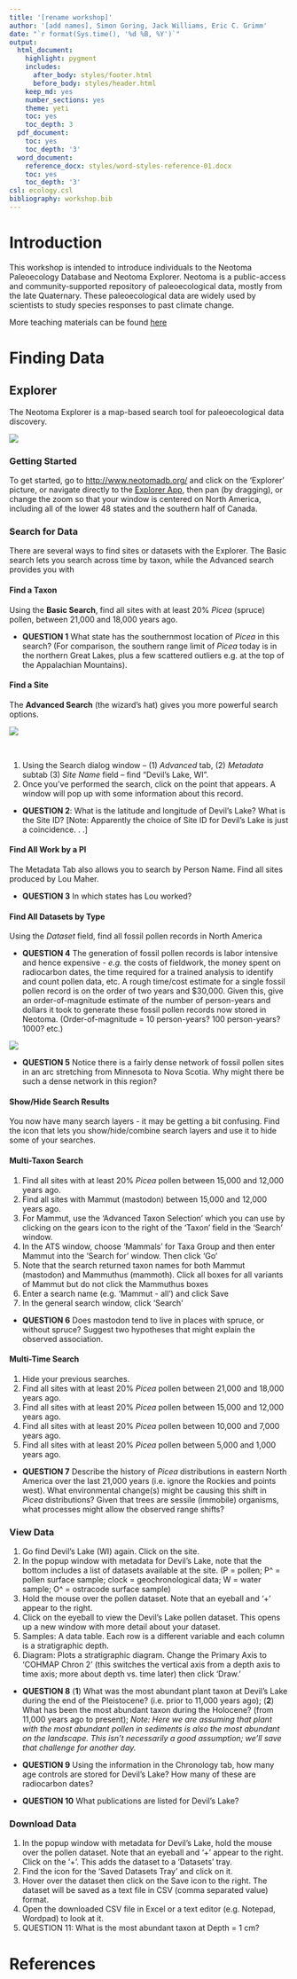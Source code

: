 ```yaml
---
title: '[rename workshop]'
author: '[add names], Simon Goring, Jack Williams, Eric C. Grimm'
date: "`r format(Sys.time(), '%d %B, %Y')`"
output:
  html_document:
    highlight: pygment
    includes:
      after_body: styles/footer.html
      before_body: styles/header.html
    keep_md: yes
    number_sections: yes
    theme: yeti
    toc: yes
    toc_depth: 3
  pdf_document:
    toc: yes
    toc_depth: '3'
  word_document:
    reference_docx: styles/word-styles-reference-01.docx
    toc: yes
    toc_depth: '3'
csl: ecology.csl
bibliography: workshop.bib
---
```


# Introduction

This workshop is intended to introduce individuals to the Neotoma Paleoecology Database and Neotoma Explorer. Neotoma is a public-access and community-supported repository of paleoecological data, mostly from the late Quaternary. These paleoecological data are widely used by scientists to study species responses to past climate change. 

More teaching materials can be found [here](http://www.neotomadb.org/education/category/higher_ed/)

# Finding Data

## Explorer

The Neotoma Explorer is a map-based search tool for paleoecological data discovery.

![](images/explorer_window.png)

### Getting Started

To get started, go to [http://www.neotomadb.org/]() and click on the 'Explorer' picture, or navigate directly to the [Explorer App](http://apps.neotomadb.org/Explorer/), then pan (by dragging), or change the zoom so that your window is centered on North America, including all of the lower 48 states and the southern half of Canada.

### Search for Data

There are several ways to find sites or datasets with the Explorer.  The Basic search lets you search across time by taxon, while the Advanced search provides you with 

#### Find a Taxon

Using the **Basic Search**, find all sites with at least 20% *Picea* (spruce) pollen, between 21,000 and 18,000 years ago.

* **QUESTION 1**  What state has the southernmost location of *Picea* in this search?  (For comparison, the southern range limit of *Picea* today is in the northern Great Lakes, plus a few scattered outliers e.g. at the top of the Appalachian Mountains).

#### Find a Site

The **Advanced Search** (the wizard's hat) gives you more powerful search options.

![](images/advances_site.png)

<br>

1.	Using the Search dialog window -- (1) *Advanced* tab, (2) *Metadata* subtab (3) *Site Name* field -- find "Devil's Lake, WI".
2.	Once you've performed the search, click on the point that appears.  A window will pop up with some information about this record.

* **QUESTION 2**:  What is the latitude and longitude of Devil's Lake?  What is the Site ID?  [Note:  Apparently the choice of Site ID for Devil's Lake is just a coincidence. . .]

#### Find All Work by a PI

The Metadata Tab also allows you to search by Person Name. Find all sites produced by Lou Maher.

* **QUESTION 3**  In which states has Lou worked?

#### Find All Datasets by Type

Using the *Dataset* field, find all fossil pollen records in North America

* **QUESTION 4** The generation of fossil pollen records is labor intensive and hence expensive - *e.g.* the costs of fieldwork, the money spent on radiocarbon dates, the time required for a trained analysis to identify and count pollen data, etc. A rough time/cost estimate for a single fossil pollen record is on the order of two years and $30,000.  Given this, give an order-of-magnitude estimate of the number of person-years and dollars it took to generate these fossil pollen records now stored in Neotoma. (Order-of-magnitude = 10 person-years?  100 person-years? 1000? etc.)

![](images/dense_pollen.png)

* **QUESTION 5**  Notice there is a fairly dense network of fossil pollen sites in an arc stretching from Minnesota to Nova Scotia.  Why might there be such a dense network in this region?  

#### Show/Hide Search Results

You now have many search layers - it may be getting a bit confusing.  Find the icon that lets you show/hide/combine search layers and use it to hide some of your searches.

#### Multi-Taxon Search

1. Find all sites with at least 20% *Picea* pollen between 15,000 and 12,000 years ago.
2. Find all sites with Mammut (mastodon) between 15,000 and 12,000 years ago.
  1. For Mammut, use the 'Advanced Taxon Selection' which you can use by clicking on the gears icon to the right of the 'Taxon' field in the 'Search' window.
  2. In the ATS window, choose 'Mammals' for Taxa Group and then enter Mammut into the 'Search for' window.  Then click 'Go'
  3. Note that the search returned taxon names for both Mammut (mastodon) and Mammuthus (mammoth).  Click all boxes for all variants of Mammut but do not click the Mammuthus boxes
  4. Enter a search name (e.g. 'Mammut - all') and click Save
  5. In the general search window, click 'Search'

* **QUESTION 6**  Does mastodon tend to live in places with spruce, or without spruce?  Suggest two hypotheses that might explain the observed association.

#### Multi-Time Search

1. Hide your previous searches.
2. Find all sites with at least 20% *Picea* pollen between 21,000 and 18,000 years ago.
3. Find all sites with at least 20% *Picea* pollen between 15,000 and 12,000 years ago.
4. Find all sites with at least 20% *Picea* pollen between 10,000 and 7,000 years ago.
5. Find all sites with at least 20% *Picea* pollen between 5,000 and 1,000 years ago.

* **QUESTION 7**  Describe the history of *Picea* distributions in eastern North America over the last 21,000 years (i.e. ignore the Rockies and points west).  What environmental change(s) might be causing this shift in *Picea* distributions?  Given that trees are sessile (immobile) organisms, what processes might allow the observed range shifts?

### View Data

1. Go find Devil's Lake (WI) again.  Click on the site.  
2. In the popup window with metadata for Devil's Lake, note that the bottom includes a list of datasets available at the site.  (P = pollen; P^ = pollen surface sample; clock = geochronological data; W = water sample; O^ = ostracode surface sample)
3. Hold the mouse over the pollen dataset.  Note that an eyeball and '+' appear to the right.
4. Click on the eyeball to view the Devil's Lake pollen dataset.  This opens up a new window with more detail about your dataset.
  1. Samples:  A data table.  Each row is a different variable and each column is a stratigraphic depth.  
  2. Diagram:  Plots a stratigraphic diagram.  Change the Primary Axis to 'COHMAP Chron 2' (this switches the vertical axis from a depth axis to time axis; more about depth vs. time later) then click 'Draw.'

* **QUESTION 8**  (**1**) What was the most abundant plant taxon at Devil's Lake during the end of the Pleistocene?  (i.e. prior to 11,000 years ago); (**2**)	What has been the most abundant taxon during the Holocene? (from 11,000 years ago to present); *Note: Here we are assuming that plant with the most abundant pollen in sediments is also the most abundant on the landscape.  This isn't necessarily a good assumption; we'll save that challenge for another day.*

* **QUESTION 9**  Using the information in the Chronology tab, how many age controls are stored for Devil's Lake?  How many of these are radiocarbon dates?

* **QUESTION 10**  What publications are listed for Devil's Lake?

### Download Data

1.	In the popup window with metadata for Devil's Lake, hold the mouse over the pollen dataset.  Note that an eyeball and '+' appear to the right.  Click on the '+'.  This adds the dataset to a 'Datasets' tray.
2.	Find the icon for the 'Saved Datasets Tray' and click on it.
3.	Hover over the dataset then click on the Save icon to the right.  The dataset will be saved as a text file in CSV (comma separated value) format.
4.	Open the downloaded CSV file in Excel or a text editor (e.g. Notepad, Wordpad) to look at it.
5.	QUESTION 11:  What is the most abundant taxon at Depth = 1 cm?

# References